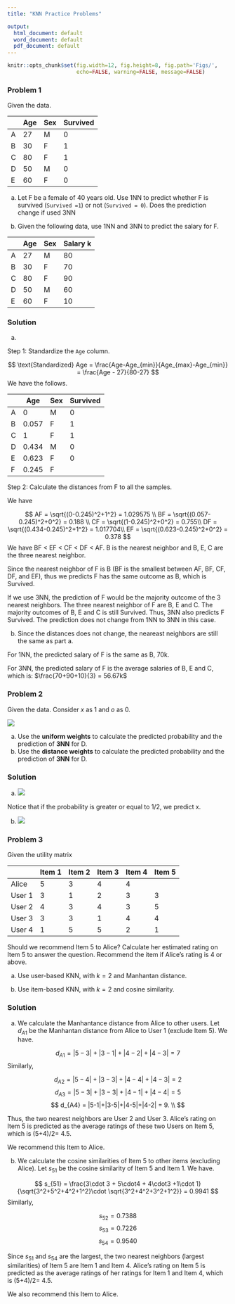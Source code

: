 ```yaml
---
title: "KNN Practice Problems"

output:
  html_document: default
  word_document: default
  pdf_document: default
---
```


```r
knitr::opts_chunk$set(fig.width=12, fig.height=8, fig.path='Figs/',
                      echo=FALSE, warning=FALSE, message=FALSE)
```


### Problem 1 
Given the data.

<center>
|    |   Age | Sex   |   Survived |
|----|-------|-------|------------|
| A  |    27 | M     |          0 |
| B  |    30 | F     |          1 |
| C  |    80 | F     |          1 |
| D  |    50 | M     |          0 |
| E  |    60 | F     |          0 |
</center>

a. Let F be a female of 40 years old.  Use 1NN to predict whether F is survived (`Survived =1`) or not (`Survived = 0`). Does the prediction change if used 3NN

b. Given the following data, use 1NN and 3NN to predict the salary for F. 

|    |   Age | Sex   |   Salary k |
|----|-------|-------|------------|
| A  |    27 | M     |         80 |
| B  |    30 | F     |         70 |
| C  |    80 | F     |         90 |
| D  |    50 | M     |         60 |
| E  |    60 | F     |         10 |

### Solution

a. 

Step 1: Standardize the `Age` column. 

$$
\text{Standardized} Age = \frac{Age-Age_{min}}{Age_{max}-Age_{min}} = \frac{Age - 27}{80-27}
$$
We have the follows. 

|    |   Age | Sex   |   Survived |
|----|-------|-------|------------|
| A  | 0     | M     |          0 |
| B  | 0.057 | F     |          1 |
| C  | 1     | F     |          1 |
| D  | 0.434 | M     |          0 |
| E  | 0.623 | F     |          0 |
| F  | 0.245  | F     |           |

Step 2: Calculate the distances from F to all the samples. 

We have 

$$
AF = \sqrt{(0-0.245)^2+1^2} = 1.029575 \\
BF = \sqrt{(0.057-0.245)^2+0^2} = 0.188 \\
CF = \sqrt{(1-0.245)^2+0^2} = 0.755\\
DF = \sqrt{(0.434-0.245)^2+1^2} = 1.017704\\
EF = \sqrt{(0.623-0.245)^2+0^2} = 0.378
$$
We have BF < EF < CF < DF < AF. B is the nearest neighbor and B, E, C are the three nearest neighbor. 

Since the nearest neighbor of F is B (BF is the smallest between AF, BF, CF, DF, and EF), thus we predicts F has the same outcome as B, which is Survived. 

If we use 3NN, the prediction of F would be the majority outcome of the 3 nearest neighbors.  The three nearest neighbor of F are B, E and C. The majority outcomes of B, E and C is still Survived.  Thus, 3NN also predicts F Survived.  The prediction does not change from 1NN to 3NN in this case. 

b. Since the distances does not change, the neareast neighbors are still the same as part a. 

For 1NN, the predicted salary of F is the same as B, 70k. 

For 3NN, the predicted salary of F is the average salaries of B, E and C, which is: $\frac{70+90+10}{3} = 56.67k$

### Problem 2

Given the data. Consider $x$ as 1 and $o$ as 0.

![](images/k241.png)

a. Use the **uniform weights** to calculate the predicted probability and the prediction of **3NN** for D.
b. Use the **distance weights** to calculate the predicted probability and the prediction of **3NN** for D. 

### Solution

a. 
![](images/k231.png)

Notice that if the probability is greater or equal to 1/2, we predict x. 

b. ![](images/k25.png)


### Problem 3

Given the utility matrix

|        | Item 1 | Item 2 | Item 3 | Item 4 | Item 5 |
|--------|--------|--------|--------|--------|--------|
| Alice  | 5      | 3      | 4      | 4      |        |
| User 1 | 3      | 1      | 2      | 3      | 3      |
| User 2 | 4      | 3      | 4      | 3      | 5      |
| User 3 | 3      | 3      | 1      | 4      | 4      |
| User 4 | 1      | 5      | 5      | 2      | 1      |

Should we recommend Item 5 to Alice?  Calculate her estimated rating on Item 5 to answer the question. Recommend the item if Alice's rating is 4 or above. 

a. Use user-based KNN, with $k=2$ and Manhantan distance. 

b. Use item-based KNN, with $k=2$ and cosine similarity. 

### Solution

a. We calculate the Manhantance distance from Alice to other users. Let $d_{A1}$ be the Manhantan distance from Alice to User 1 (exclude Item 5).  We have. 

$$
d_{A1} = |5-3|+|3-1|+|4-2|+|4-3| = 7
$$
Similarly, 

$$
d_{A2} = |5-4|+|3-3|+|4-4|+|4-3| = 2 $$
$$ d_{A3} = |5-3|+|3-3|+|4-1|+|4-4| = 5 $$
$$ d_{A4} = |5-1|+|3-5|+|4-5|+|4-2| = 9. \\
$$

Thus, the two nearest neighbors are User 2 and User 3.  Alice's rating on Item 5 is predicted as the average ratings of these two Users on Item 5, which is (5+4)/2= 4.5. 

We recommend this Item to Alice. 

b. We calculate the cosine similarities of Item 5 to other items (excluding Alice). Let $s_{51}$ be the cosine similarity of Item 5 and Item 1.  We have. 

$$
s_{51} = \frac{3\cdot 3 + 5\cdot4 + 4\cdot3 +1\cdot 1}{\sqrt{3^2+5^2+4^2+1^2}\cdot \sqrt{3^2+4^2+3^2+1^2}} = 0.9941
$$
Similarly, 

$$
s_{52} = 0.7388 $$
$$
s_{53} = 0.7226 $$
$$
s_{54} = 0.9540
$$

Since $s_{51}$ and $s_{54}$ are the largest, the two nearest neighbors (largest similarities) of Item 5 are Item 1 and Item 4.  Alice's rating on Item 5 is predicted as the average ratings of her ratings for Item 1 and Item 4, which is (5+4)/2= 4.5. 

We also recommend this Item to Alice. 
